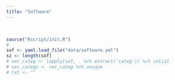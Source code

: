 ```yaml
---
title: "Software"
---
```



<br/>

```r
source("Rscript/init.R")
#
sof <- yaml.load_file("data/software.yml")
sz <- length(sof)
# vec_categ <- lapply(sof, . %>% extract('categ')) %>% unlist
# vec_categu <- vec_categ %>% unique
# txt <- ""
```
